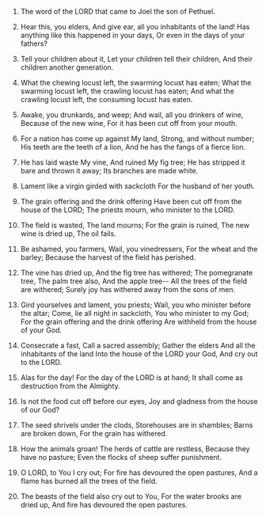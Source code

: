 
1. The word of the LORD that came to Joel the son of Pethuel.

2. Hear this, you elders, And give ear, all you inhabitants of the land! Has anything like this happened in your days, Or even in the days of your fathers?

3. Tell your children about it, Let your children tell their children, And their children another generation.

4. What the chewing locust left, the swarming locust has eaten; What the swarming locust left, the crawling locust has eaten; And what the crawling locust left, the consuming locust has eaten.

5. Awake, you drunkards, and weep; And wail, all you drinkers of wine, Because of the new wine, For it has been cut off from your mouth.

6. For a nation has come up against My land, Strong, and without number; His teeth are the teeth of a lion, And he has the fangs of a fierce lion.

7. He has laid waste My vine, And ruined My fig tree; He has stripped it bare and thrown it away; Its branches are made white.

8. Lament like a virgin girded with sackcloth For the husband of her youth.

9. The grain offering and the drink offering Have been cut off from the house of the LORD; The priests mourn, who minister to the LORD.

10. The field is wasted, The land mourns; For the grain is ruined, The new wine is dried up, The oil fails.

11. Be ashamed, you farmers, Wail, you vinedressers, For the wheat and the barley; Because the harvest of the field has perished.

12. The vine has dried up, And the fig tree has withered; The pomegranate tree, The palm tree also, And the apple tree-- All the trees of the field are withered; Surely joy has withered away from the sons of men.

13. Gird yourselves and lament, you priests; Wail, you who minister before the altar; Come, lie all night in sackcloth, You who minister to my God; For the grain offering and the drink offering Are withheld from the house of your God.

14. Consecrate a fast, Call a sacred assembly; Gather the elders And all the inhabitants of the land Into the house of the LORD your God, And cry out to the LORD.

15. Alas for the day! For the day of the LORD is at hand; It shall come as destruction from the Almighty.

16. Is not the food cut off before our eyes, Joy and gladness from the house of our God?

17. The seed shrivels under the clods, Storehouses are in shambles; Barns are broken down, For the grain has withered.

18. How the animals groan! The herds of cattle are restless, Because they have no pasture; Even the flocks of sheep suffer punishment.

19. O LORD, to You I cry out; For fire has devoured the open pastures, And a flame has burned all the trees of the field.

20. The beasts of the field also cry out to You, For the water brooks are dried up, And fire has devoured the open pastures.


